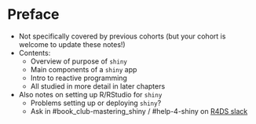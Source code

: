# Preface {.unnumbered}

-   Not specifically covered by previous cohorts (but your cohort is welcome to update these notes!)
-   Contents:
    -   Overview of purpose of `shiny`
    -   Main components of a `shiny` app
    -   Intro to reactive programming
    -   All studied in more detail in later chapters
-   Also notes on setting up R/RStudio for `shiny`
    -   Problems setting up or deploying `shiny`?
    -   Ask in #book_club-mastering_shiny / #help-4-shiny on [R4DS slack](https://r4ds.io/join)
